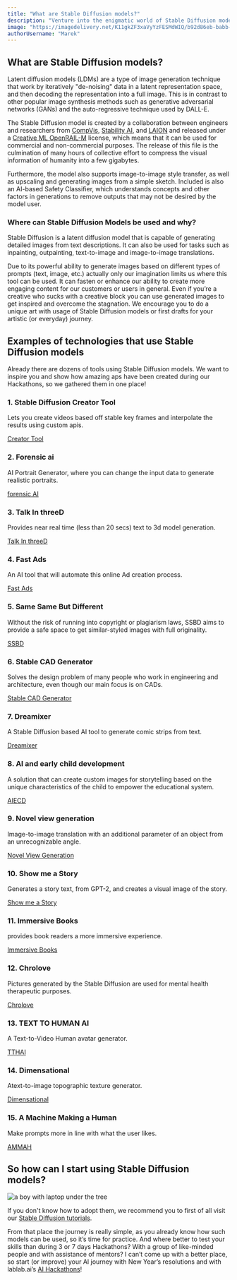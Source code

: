 ```yaml
---
title: "What are Stable Diffusion models?"
description: "Venture into the enigmatic world of Stable Diffusion models, uncovering their intricacies, versatile applications, and the compelling reasons to adopt them in your projects!"
image: "https://imagedelivery.net/K11gkZF3xaVyYzFESMdWIQ/b92d86eb-babb-4f4a-4932-8ca4929b4a00/full"
authorUsername: "Marek"
---
```


## What are Stable Diffusion models?

Latent diffusion models (LDMs) are a type of image generation technique that work by iteratively "de-noising" data in a latent representation space, and then decoding the representation into a full image. This is in contrast to other popular image synthesis methods such as generative adversarial networks (GANs) and the auto-regressive technique used by DALL-E. 

The Stable Diffusion model is created by a collaboration between engineers and researchers from [CompVis](https://huggingface.co/CompVis), [Stability AI](https://stability.ai/), and [LAION](https://laion.ai/) and released under a [Creative ML OpenRAIL-M](https://huggingface.co/spaces/CompVis/stable-diffusion-license) license, which means that it can be used for commercial and non-commercial purposes. The release of this file is the culmination of many hours of collective effort to compress the visual information of humanity into a few gigabytes. 

Furthermore, the model also supports image-to-image style transfer, as well as upscaling and generating images from a simple sketch. Included is also an AI-based Safety Classifier, which understands concepts and other factors in generations to remove outputs that may not be desired by the model user.

### Where can Stable Diffusion Models be used and why?

Stable Diffusion is a latent diffusion model that is capable of generating detailed images from text descriptions. It can also be used for tasks such as inpainting, outpainting, text-to-image and image-to-image translations.

Due to its powerful ability to generate images based on different types of prompts (text, image, etc.) actually only our imagination limits us where this tool can be used. It can fasten or enhance our ability to create more engaging content for our customers or users in general. Even if you’re a creative who sucks with a creative block you can use generated images to get inspired and overcome the stagnation. We encourage you to do a unique art with usage of Stable Diffusion models or first drafts for your artistic (or everyday) journey.

## Examples of technologies that use Stable Diffusion models

Already there are dozens of tools using Stable Diffusion models. We want to inspire you and show how amazing aps have been created during our Hackathons, so we gathered them in one place!

### 1. Stable Diffusion Creator Tool
Lets you create videos based off stable key frames and interpolate the results using custom apis.

[Creator Tool](https://lablab.ai/event/stable-diffusion-hackathon/Fast%20Path/Stable%20Diffusion%20Creator%20Tool)

### 2. Forensic ai
AI Portrait Generator, where you can change the input data to generate realistic portraits.

[forensic AI](https://lablab.ai/event/stable-diffusion-hackathon/SD4FUN/forensic%20ai)

### 3. Talk In threeD
Provides near real time (less than 20 secs) text to 3d model generation.

[Talk In threeD](https://lablab.ai/event/stable-diffusion-hackathon/Metaverse-Streamer/Talk%20In%20threeD)

### 4. Fast Ads
An AI tool that will automate this online Ad creation process.

[Fast Ads](https://lablab.ai/event/stable-diffusion-hackathon/Advert-AI/Fast%20Ads)

### 5. Same Same But Different
Without the risk of running into copyright or plagiarism laws, SSBD aims to provide a safe space to get similar-styled images with full originality.

[SSBD](https://lablab.ai/event/stable-diffusion-hackathon/DDC/Same%20Same%20But%20Different)

### 6. Stable CAD Generator
Solves the design problem of many people who work in engineering and architecture, even though our main focus is on CADs.

[Stable CAD Generator](https://lablab.ai/event/stable-diffusion-hackathon/Chuck%20Norris/Stable%20CAD%20Generator)

### 7. Dreamixer
A Stable Diffusion based AI tool to generate comic strips from text.

[Dreamixer](https://lablab.ai/event/stable-diffusion-hackathon/Morpheus/Dreamixer)

### 8. AI and early child development
A solution that can create custom images for storytelling based on the unique characteristics of the child to empower the educational system.

[AIECD](https://lablab.ai/event/stable-diffusion-hackathon/Xena/AI%20and%20early%20child%20development)

### 9. Novel view generation
Image-to-image translation with an additional parameter of an object from an unrecognizable angle.

[Novel View Generation](https://lablab.ai/event/stable-diffusion-hackathon/Aqua%20learning/Novel%20view%20generation)

### 10. Show me a Story
Generates a story text, from GPT-2, and creates a visual image of the story.

[Show me a Story](https://lablab.ai/event/stable-diffusion-hackathon/AI4Lokal/Show%20me%20a%20Story)

### 11. Immersive Books
provides book readers a more immersive experience.

[Immersive Books](https://lablab.ai/event/stable-diffusion-hackathon/The%20Prompt%20Engineers/Immersive%20Books)

### 12. Chrolove
Pictures generated by the Stable Diffusion are used for mental health therapeutic purposes.

[Chrolove](https://lablab.ai/event/stable-diffusion-hackathon/Accelerate%20Mental%20Health%20Engineering/Chrolove)

### 13. TEXT TO HUMAN AI
A Text-to-Video Human avatar generator.

[TTHAI](https://lablab.ai/event/stable-diffusion-hackathon/VISIO/TEXT%20TO%20HUMAN%20AI)

### 14. Dimensational
Atext-to-image topographic texture generator.

[Dimensational](https://lablab.ai/event/stable-diffusion-hackathon/Dimensational/Dimensational)

### 15. A Machine Making a Human
Make prompts more in line with what the user likes.

[AMMAH](https://lablab.ai/event/stable-diffusion-hackathon/Team%20Get%20It%20Done/A%20machine%20making%20a%20human)

## So how can I start using Stable Diffusion models?

<Img src="https://imagedelivery.net/K11gkZF3xaVyYzFESMdWIQ/f51e5c22-d375-4941-632a-dfa5942b3f00/full" alt="a boy with laptop under the tree" />

If you don't know how to adopt them, we recommend you to first of all visit our [Stable Diffusion tutorials](https://lablab.ai/tech/stability-ai/stable-diffusion). 

From that place the journey is really simple, as you already know how such models can be used, so it’s time for practice. And where better to test your skills than during 3 or 7 days Hackathons? With a group of like-minded people and with assistance of mentors? I can’t come up with a better place, so start (or improve) your AI journey with New Year’s resolutions and with lablab.ai’s [AI Hackathons](https://lablab.ai/event)!
